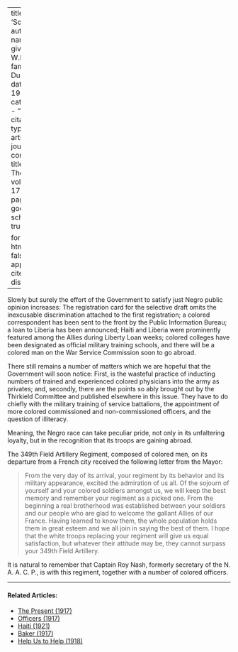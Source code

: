 
---
title: 'Soldiers'
author:
  - name:
      given: W.E.B.
      family: Du Bois
date: May 1919
categories: 
  - ""
citation: 
  type: article-journal
  container-title: The Crisis
  volume: 17
  issue: 1
  page: 8
google-scholar: true

format:
  html:
    toc: false
    appendix-cite-as: display
---


Slowly but surely the effort of the Government to satisfy just Negro public opinion increases: The registration card for the selective draft omits the inexcusable discrimination attached to the first registration; a colored correspondent has been sent to the front by the Public Information Bureau; a loan to Liberia has been announced; Haiti and Liberia were prominently featured among the Allies during Liberty Loan weeks; colored colleges have been designated as official military training schools, and there will be a colored man on the War Service Commission soon to go abroad.

There still remains a number of matters which we are hopeful that the Government will soon notice: First, is the wasteful practice of inducting numbers of trained and experienced colored physicians into the army as privates; and, secondly, there are the points so ably brought out by the Thirkield Committee and published elsewhere in this issue. They have to do chiefly with the military training of service battalions, the appointment of more colored commissioned and non-commissioned officers, and the question of illiteracy.

Meaning, the Negro race can take peculiar pride, not only in its unfaltering loyalty, but in the recognition that its troops are gaining abroad.

The 349th Field Artillery Regiment, composed of colored men, on its departure from a French city received the following letter from the Mayor:

> From the very day of its arrival, your regiment by its behavior and its military appearance, excited the admiration of us all. Of the sojourn of yourself and your colored soldiers amongst us, we will keep the best memory and remember your regiment as a picked one. From the beginning a real brotherhood was established between your soldiers and our people who are glad to welcome the gallant Allies of our France. Having learned to know them, the whole population holds them in great esteem and we all join in saying the best of them. I hope that the white troops replacing your regiment will give us equal satisfaction, but whatever their attitude may be, they cannot surpass your 349th Field Artillery.

It is natural to remember that Captain Roy Nash, formerly secretary of the N. A. A. C. P., is with this regiment, together with a number of colored officers.

<!-- Similar articles start here -->

<hr>
#### Related Articles:

* [The Present (1917)](/Volumes/14/04/present.html)
* [Officers (1917)](/Volumes/14/02/officers.html)
* [Haiti (1921)](/Volumes/22/06/haiti.html)
* [Baker (1917)](/Volumes/15/02/baker.html)
* [Help Us to Help (1918)](/Volumes/16/04/help_us.html)

<!-- Similar articles end here -->
